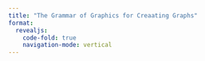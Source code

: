 ```yaml
---
title: "The Grammar of Graphics for Creaating Graphs"
format: 
  revealjs:
    code-fold: true
    navigation-mode: vertical
---
```


# 
